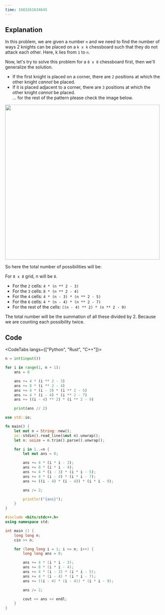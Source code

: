---
time: 1683261634645
---

## Explanation

In this problem, we are given a number `n` and we need to find the number of ways 2 knights can be placed on a `k x k` chessboard such that they do not attack each other. Here, k lies from `1` to `n`.

Now, let's try to solve this problem for a `8 x 8` chessboard first, then we'll generalize the solution.

- If the first knight is placed on a corner, there are `2` positions at which the other knight _cannot_ be placed.
- If it is placed adjacent to a corner, there are `3` positions at which the other knight _cannot_ be placed.\
  ... for the rest of the pattern please check the image below.

<img
  className="m-auto"
  height="500px"
  width="500px"
  src="https://i.imgur.com/oXny4PF.png"
/>

So here the total number of possibilities will be:

For `8 x 8` grid, n will be `8`.

- For the `2` cells: `4 * (n ** 2 - 3)`
- For the `3` cells: `8 * (n ** 2 - 4)`
- For the `4` cells: `4 * (n - 3) * (n ** 2 - 5)`
- For the `6` cells: `4 * (n - 4) * (n ** 2 - 7)`
- For the rest of the cells: `((n - 4) ** 2) * (n ** 2 - 9)`

The total number will be the summation of all these divided by 2. Because we are counting each possibility twice.

## Code

<CodeTabs langs={["Python", "Rust", "C++"]}>

```python
n = int(input())

for i in range(1, n + 1):
    ans = 0

    ans += 4 * (i ** 2 - 3)
    ans += 8 * (i ** 2 - 4)
    ans += 4 * (i - 3) * (i ** 2 - 5)
    ans += 4 * (i - 4) * (i ** 2 - 7)
    ans += ((i - 4) ** 2) * (i ** 2 - 9)

    print(ans // 2)
```

```rust
use std::io;

fn main() {
    let mut n = String::new();
    io::stdin().read_line(&mut n).unwrap();
    let n: usize = n.trim().parse().unwrap();

    for i in 1..=n {
        let mut ans = 0;

        ans += 4 * (i * i - 3);
        ans += 8 * (i * i - 4);
        ans += 4 * (i - 3) * (i * i - 5);
        ans += 4 * (i - 4) * (i * i - 7);
        ans += ((i - 4) * (i - 4)) * (i * i - 9);

        ans /= 2;

        println!("{ans}");
    }
}
```

```cpp
#include <bits/stdc++.h>
using namespace std;

int main () {
    long long n;
    cin >> n;

    for (long long i = 1; i <= n; i++) {
        long long ans = 0;

        ans += 4 * (i * i - 3);
        ans += 8 * (i * i - 4);
        ans += 4 * (i - 3) * (i * i - 5);
        ans += 4 * (i - 4) * (i * i - 7);
        ans += ((i - 4) * (i - 4)) * (i * i - 9);

        ans /= 2;

        cout << ans << endl;
    }
}
```

</CodeTabs>
